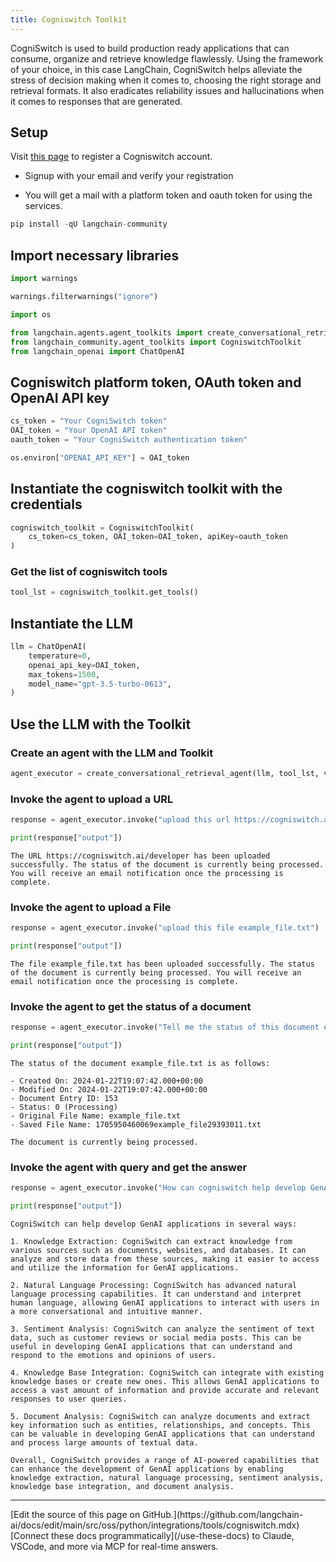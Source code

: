 ```yaml
---
title: Cogniswitch Toolkit
---
```


CogniSwitch is used to build production ready applications that can consume, organize and retrieve knowledge flawlessly. Using the framework of your choice, in this case LangChain, CogniSwitch helps alleviate the stress of decision making when it comes to, choosing the right storage and retrieval formats. It also eradicates reliability issues and hallucinations when it comes to responses that are generated.

## Setup

Visit [this page](https://www.cogniswitch.ai/developer?utm_source=langchain&utm_medium=langchainbuild&utm_id=dev) to register a Cogniswitch account.

- Signup with your email and verify your registration

- You will get a mail with a platform token and oauth token for using the services.

```python
pip install -qU langchain-community
```

## Import necessary libraries

```python
import warnings

warnings.filterwarnings("ignore")

import os

from langchain.agents.agent_toolkits import create_conversational_retrieval_agent
from langchain_community.agent_toolkits import CogniswitchToolkit
from langchain_openai import ChatOpenAI
```

## Cogniswitch platform token, OAuth token and OpenAI API key

```python
cs_token = "Your CogniSwitch token"
OAI_token = "Your OpenAI API token"
oauth_token = "Your CogniSwitch authentication token"

os.environ["OPENAI_API_KEY"] = OAI_token
```

## Instantiate the cogniswitch toolkit with the credentials

```python
cogniswitch_toolkit = CogniswitchToolkit(
    cs_token=cs_token, OAI_token=OAI_token, apiKey=oauth_token
)
```

### Get the list of cogniswitch tools

```python
tool_lst = cogniswitch_toolkit.get_tools()
```

## Instantiate the LLM

```python
llm = ChatOpenAI(
    temperature=0,
    openai_api_key=OAI_token,
    max_tokens=1500,
    model_name="gpt-3.5-turbo-0613",
)
```

## Use the LLM with the Toolkit

### Create an agent with the LLM and Toolkit

```python
agent_executor = create_conversational_retrieval_agent(llm, tool_lst, verbose=False)
```

### Invoke the agent to upload a URL

```python
response = agent_executor.invoke("upload this url https://cogniswitch.ai/developer")

print(response["output"])
```

```output
The URL https://cogniswitch.ai/developer has been uploaded successfully. The status of the document is currently being processed. You will receive an email notification once the processing is complete.
```

### Invoke the agent to upload a File

```python
response = agent_executor.invoke("upload this file example_file.txt")

print(response["output"])
```

```output
The file example_file.txt has been uploaded successfully. The status of the document is currently being processed. You will receive an email notification once the processing is complete.
```

### Invoke the agent to get the status of a document

```python
response = agent_executor.invoke("Tell me the status of this document example_file.txt")

print(response["output"])
```

```output
The status of the document example_file.txt is as follows:

- Created On: 2024-01-22T19:07:42.000+00:00
- Modified On: 2024-01-22T19:07:42.000+00:00
- Document Entry ID: 153
- Status: 0 (Processing)
- Original File Name: example_file.txt
- Saved File Name: 1705950460069example_file29393011.txt

The document is currently being processed.
```

### Invoke the agent with query and get the answer

```python
response = agent_executor.invoke("How can cogniswitch help develop GenAI applications?")

print(response["output"])
```

```output
CogniSwitch can help develop GenAI applications in several ways:

1. Knowledge Extraction: CogniSwitch can extract knowledge from various sources such as documents, websites, and databases. It can analyze and store data from these sources, making it easier to access and utilize the information for GenAI applications.

2. Natural Language Processing: CogniSwitch has advanced natural language processing capabilities. It can understand and interpret human language, allowing GenAI applications to interact with users in a more conversational and intuitive manner.

3. Sentiment Analysis: CogniSwitch can analyze the sentiment of text data, such as customer reviews or social media posts. This can be useful in developing GenAI applications that can understand and respond to the emotions and opinions of users.

4. Knowledge Base Integration: CogniSwitch can integrate with existing knowledge bases or create new ones. This allows GenAI applications to access a vast amount of information and provide accurate and relevant responses to user queries.

5. Document Analysis: CogniSwitch can analyze documents and extract key information such as entities, relationships, and concepts. This can be valuable in developing GenAI applications that can understand and process large amounts of textual data.

Overall, CogniSwitch provides a range of AI-powered capabilities that can enhance the development of GenAI applications by enabling knowledge extraction, natural language processing, sentiment analysis, knowledge base integration, and document analysis.
```

---

<Callout icon="pen-to-square" iconType="regular">
    [Edit the source of this page on GitHub.](https://github.com/langchain-ai/docs/edit/main/src/oss/python/integrations/tools/cogniswitch.mdx)
</Callout>
<Tip icon="terminal" iconType="regular">
    [Connect these docs programmatically](/use-these-docs) to Claude, VSCode, and more via MCP for    real-time answers.
</Tip>
